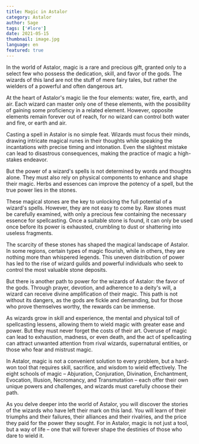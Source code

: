 ```yaml
---
title: Magic in Astalor
category: Astalor
author: Sage
tags: ['#lore']
date: 2021-05-15
thumbnail: image.jpg
language: en
featured: true
---
```


In the world of Astalor, magic is a rare and precious gift, granted only to a select few who possess the dedication, skill, and favor of the gods. The wizards of this land are not the stuff of mere fairy tales, but rather the wielders of a powerful and often dangerous art.

At the heart of Astalor's magic lie the four elements: water, fire, earth, and air. Each wizard can master only one of these elements, with the possibility of gaining some proficiency in a related element. However, opposite elements remain forever out of reach, for no wizard can control both water and fire, or earth and air.

Casting a spell in Astalor is no simple feat. Wizards must focus their minds, drawing intricate magical runes in their thoughts while speaking the incantations with precise timing and intonation. Even the slightest mistake can lead to disastrous consequences, making the practice of magic a high-stakes endeavor.

But the power of a wizard's spells is not determined by words and thoughts alone. They must also rely on physical components to enhance and shape their magic. Herbs and essences can improve the potency of a spell, but the true power lies in the stones.

These magical stones are the key to unlocking the full potential of a wizard's spells. However, they are not easy to come by. Raw stones must be carefully examined, with only a precious few containing the necessary essence for spellcasting. Once a suitable stone is found, it can only be used once before its power is exhausted, crumbling to dust or shattering into useless fragments.

The scarcity of these stones has shaped the magical landscape of Astalor. In some regions, certain types of magic flourish, while in others, they are nothing more than whispered legends. This uneven distribution of power has led to the rise of wizard guilds and powerful individuals who seek to control the most valuable stone deposits.

But there is another path to power for the wizards of Astalor: the favor of the gods. Through prayer, devotion, and adherence to a deity's will, a wizard can receive divine amplification of their magic. This path is not without its dangers, as the gods are fickle and demanding, but for those who prove themselves worthy, the rewards can be immense.

As wizards grow in skill and experience, the mental and physical toll of spellcasting lessens, allowing them to wield magic with greater ease and power. But they must never forget the costs of their art. Overuse of magic can lead to exhaustion, madness, or even death, and the act of spellcasting can attract unwanted attention from rival wizards, supernatural entities, or those who fear and mistrust magic.

In Astalor, magic is not a convenient solution to every problem, but a hard-won tool that requires skill, sacrifice, and wisdom to wield effectively. The eight schools of magic – Abjuration, Conjuration, Divination, Enchantment, Evocation, Illusion, Necromancy, and Transmutation – each offer their own unique powers and challenges, and wizards must carefully choose their path.

As you delve deeper into the world of Astalor, you will discover the stories of the wizards who have left their mark on this land. You will learn of their triumphs and their failures, their alliances and their rivalries, and the price they paid for the power they sought. For in Astalor, magic is not just a tool, but a way of life – one that will forever shape the destinies of those who dare to wield it.